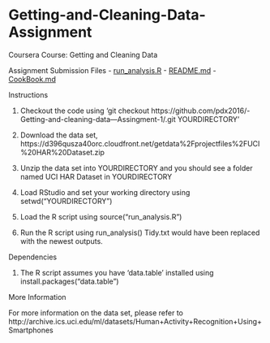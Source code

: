 Getting-and-Cleaning-Data-Assignment
====================================

Coursera Course: Getting and Cleaning Data

Assignment Submission Files
- [run_analysis.R](https://github.com/pdx2016/-Getting-and-cleaning-data---Assingment-1/blob/master/run_analysis.R)
- [README.md](https://github.com/pdx2016/-Getting-and-cleaning-data---Assingment-1/blob/master/README.md)
- [CookBook.md](https://github.com/pdx2016/-Getting-and-cleaning-data---Assingment-1/blob/master/CodeBook.md)

Instructions

1. Checkout the code using 'git checkout https://github.com/pdx2016/-Getting-and-cleaning-data---Assingment-1/.git YOURDIRECTORY'

2. Download the data set, https://d396qusza40orc.cloudfront.net/getdata%2Fprojectfiles%2FUCI%20HAR%20Dataset.zip

3. Unzip the data set into YOURDIRECTORY and you should see a folder named UCI HAR Dataset in YOURDIRECTORY

4. Load RStudio and set your working directory using setwd("YOURDIRECTORY")

5. Load the R script using source("run_analysis.R")

6. Run the R script using run_analysis() Tidy.txt would have been replaced with the newest outputs.

Dependencies

1. The R script assumes you have 'data.table' installed using install.packages("data.table")

More Information

For more information on the data set, please refer to http://archive.ics.uci.edu/ml/datasets/Human+Activity+Recognition+Using+Smartphones
